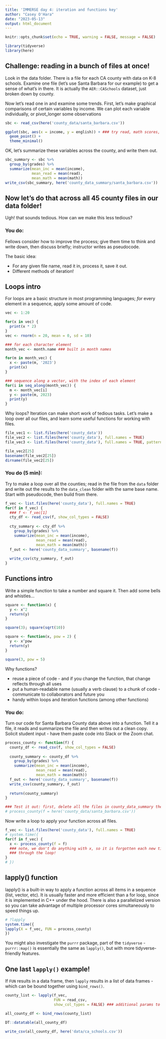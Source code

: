 ```yaml
---
title: 'IMMERSE day 4: iteration and functions key'
author: "Casey O'Hara"
date: "2023-05-13"
output: html_document
---
```


```r
knitr::opts_chunk$set(echo = TRUE, warning = FALSE, message = FALSE)
```

```r
library(tidyverse)
library(here)
```

## Challenge: reading in a bunch of files at once!

Look in the data folder.  There is a file for each CA county with data on K-8 schools.  Examine one file (let's use Santa Barbara for our example) to get a sense of what's in there.  It is actually the `AER::CASchools`  dataset, just broken down by county.

Now let's read one in and examine some trends.  First, let's make graphical comparisons of certain variables by income.  We can plot each variable individually, or pivot_longer some observations

```r
sbc <- read_csv(here('county_data/santa_barbara.csv'))

ggplot(sbc, aes(x = income, y = english)) + ### try read, math scores, other vars
  geom_point() +
  theme_minimal()

```

OK, let's summarize these variables across the county, and write them out.

```r
sbc_summary <- sbc %>%
  group_by(grades) %>%
  summarize(mean_inc = mean(income),
            mean_read = mean(read),
            mean_math = mean(math))
write_csv(sbc_summary, here('county_data_summary/santa_barbara.csv'))
```

## Now let's do that across all 45 county files in our data folder!

Ugh!  that sounds tedious.  How can we make this less tedious?  

### You do:

Fellows consider how to improve the process; give them time to think and write down, then discuss briefly; instructor writes as pseudocode.  

The basic idea:

- For any given file name, read it in, process it, save it out.
- Different methods of iteration!

## Loops intro

For loops are a basic structure in most programming languages; *for* every element in a sequence, apply some amount of code.

```r
vec <- 1:20

for(x in vec) {
  print(x * 2)
}
vec <- rnorm(n = 20, mean = 0, sd = 10)

### for each character element
month_vec <- month.name ### built in month names

for(m in month_vec) {
  x <- paste(m, '2023')
  print(x)
}

### sequence along a vector, with the index of each element
for(i in seq_along(month_vec)) {
  m <- month_vec[i]
  y <- paste(m, 2023)
  print(y)
}
```

Why loops?  Iteration can make short work of tedious tasks.  Let's make a loop over all our files, and learn some useful functions for working with files.

```r
file_vec1 <- list.files(here('county_data'))
file_vec2 <- list.files(here('county_data'), full.names = TRUE)
file_vec3 <- list.files(here('county_data'), full.names = TRUE, pattern = '.csv')

file_vec2[25]
basename(file_vec2[25])
dirname(file_vec2[25])
```

### You do (5 min):

Try to make a loop over all the counties; read in the file from the `data` folder and write out the results to the `data_clean` folder with the same base name.  Start with pseudocode, then build from there.

```r
f_vec <- list.files(here('county_data'), full.names = TRUE)
for(f in f_vec) {
  ### f <- f_vec[1]
  cty_df <- read_csv(f, show_col_types = FALSE)
  
  cty_summary <- cty_df %>%
    group_by(grades) %>%
    summarize(mean_inc = mean(income),
              mean_read = mean(read),
              mean_math = mean(math))
  f_out <- here('county_data_summary', basename(f))
  
  write_csv(cty_summary, f_out)
}
```

## Functions intro

Write a simple function to take a number and square it.  Then add some bells and whistles...

```r
square <- function(x) {
  y <- x^2
  return(y)
}

square(3); square(sqrt(10))

square <- function(x, pow = 2) {
  y <- x^pow
  return(y)
}

square(3, pow = 5)
```

Why functions?

- reuse a piece of code - and if you change the function, that change reflects through all uses
- put a human-readable name (usually a verb clause) to a chunk of code - communicate to collaborators and future you
- handy within loops and iteration functions (among other functions)

### You do:

Turn our code for Santa Barbara County data above into a function.  Tell it a file, it reads and summarizes the file and then writes out a clean copy.  Solicit student input - have them paste code into Slack or the Zoom chat.

```r
process_county <- function(f) {
  county_df <- read_csv(f, show_col_types = FALSE)
  
  county_summary <- county_df %>%
    group_by(grades) %>%
    summarize(mean_inc = mean(income),
              mean_read = mean(read),
              mean_math = mean(math))
  f_out <- here('county_data_summary', basename(f))
  write_csv(county_summary, f_out)
  
  return(county_summary)
}

### Test it out: first, delete all the files in county_data_summary then:
# process_county(f = here('county_data/santa_barbara.csv'))
```

Now write a loop to apply your function across all files.

```r
f_vec <- list.files(here('county_data'), full.names = TRUE)
# system.time({
for(f in f_vec) {
  x <- process_county(f = f) 
  ### note, we don't do anything with x, so it is forgotten each new time 
  ### through the loop!
}
# })
```

## lapply() function

lapply() is a built-in way to apply a function across all items in a sequence (list, vector, etc).  It is usually faster and more efficient than a for loop, since it is implemented in C++ under the hood.  There is also a parallelized version so you can take advantage of multiple processor cores simultaneously to speed things up.

```r
# ?lapply
system.time({
lapply(X = f_vec, FUN = process_county)
})
```

You might also investigate the `purrr` package, part of the `tidyverse` - `purrr::map()` is essentially the same as `lapply()`, but with more tidyverse-friendly features.

## One last `lapply()` example!

If `FUN` results in a data frame, then `lapply` results in a list of data frames - which can be bound together using `bind_rows()`.

```r
county_list <- lapply(f_vec, 
                      FUN = read_csv, 
                      show_col_types = FALSE) ### additional params to FUN

all_county_df <- bind_rows(county_list)

DT::datatable(all_county_df)

write_csv(all_county_df, here('data/ca_schools.csv'))
```
